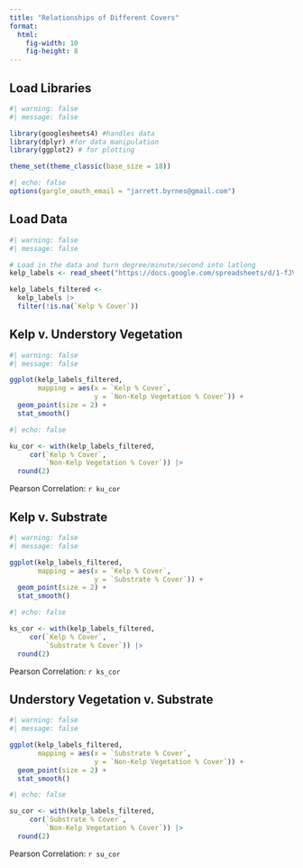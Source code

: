 ```yaml
---
title: "Relationships of Different Covers"
format: 
  html:
    fig-width: 10
    fig-height: 8
---
```



## Load Libraries

```r
#| warning: false
#| message: false

library(googlesheets4) #handles data
library(dplyr) #for data manipulation
library(ggplot2) # for plotting

theme_set(theme_classic(base_size = 18))
```


```r
#| echo: false
options(gargle_oauth_email = "jarrett.byrnes@gmail.com")
```

## Load Data


```r
#| warning: false
#| message: false

# Load in the data and turn degree/minute/second into latlong
kelp_labels <- read_sheet("https://docs.google.com/spreadsheets/d/1-fJVqQ6jRDgsIIi4C9FggdzqTQY2GRCy3Ic_pqtnhTs/edit?usp=sharing")

kelp_labels_filtered <- 
  kelp_labels |>
  filter(!is.na(`Kelp % Cover`))
```

## Kelp v. Understory Vegetation

```r
#| warning: false
#| message: false

ggplot(kelp_labels_filtered,
       mapping = aes(x = `Kelp % Cover`,
                     y = `Non-Kelp Vegetation % Cover`)) +
  geom_point(size = 2) +
  stat_smooth()
```

```r
#| echo: false

ku_cor <- with(kelp_labels_filtered,
     cor(`Kelp % Cover`,
         `Non-Kelp Vegetation % Cover`)) |>
  round(2)
```

Pearson Correlation: `r ku_cor`

## Kelp v. Substrate


```r
#| warning: false
#| message: false

ggplot(kelp_labels_filtered,
       mapping = aes(x = `Kelp % Cover`,
                     y = `Substrate % Cover`)) +
  geom_point(size = 2) +
  stat_smooth()
```

```r
#| echo: false

ks_cor <- with(kelp_labels_filtered,
     cor(`Kelp % Cover`,
         `Substrate % Cover`)) |>
  round(2)
```

Pearson Correlation: `r ks_cor`

## Understory Vegetation v. Substrate


```r
#| warning: false
#| message: false

ggplot(kelp_labels_filtered,
       mapping = aes(x = `Substrate % Cover`,
                     y = `Non-Kelp Vegetation % Cover`)) +
  geom_point(size = 2) +
  stat_smooth()
```

```r
#| echo: false

su_cor <- with(kelp_labels_filtered,
     cor(`Substrate % Cover`,
         `Non-Kelp Vegetation % Cover`)) |>
  round(2)
```

Pearson Correlation: `r su_cor`

